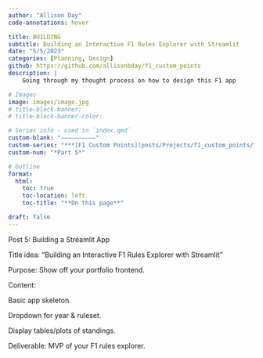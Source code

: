 ```yaml
---
author: "Allison Day"
code-annotations: hover

title: BUILDING
subtitle: Building an Interactive F1 Rules Explorer with Streamlit
date: "5/5/2023"
categories: [Planning, Design]
github: https://github.com/allisonbday/f1_custom_points
description: |
    Going through my thought process on how to design this F1 app

# Images
image: images/image.jpg
# title-block-banner:
# title-block-banner-color:

# Series info - used in `index.qmd`
custom-blank: "——————————"
custom-series: "***[F1 Custom Points](posts/Projects/f1_custom_points/index_project.qmd)" #todo: make this an index variable
custom-num: "*Part 5*"

# Outline
format: 
  html: 
    toc: true 
    toc-location: left 
    toc-title: "**On this page**" 

draft: false
---
```


Post 5: Building a Streamlit App

Title idea: "Building an Interactive F1 Rules Explorer with Streamlit"

Purpose: Show off your portfolio frontend.

Content:

Basic app skeleton.

Dropdown for year & ruleset.

Display tables/plots of standings.

Deliverable: MVP of your F1 rules explorer.